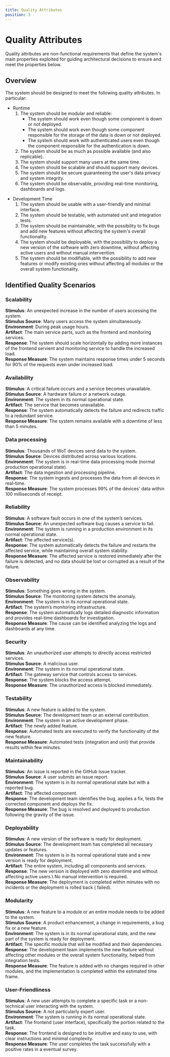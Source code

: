```yaml
---
title: Quality Attributes
position: 3
---
```


# Quality Attributes

Quality attributes are non-functional requirements that define the system's main properties exploited for
guiding architectural decisions to ensure and meet the properties below.

## Overview

The system should be designed to meet the following quality attributes.
In particular:

- Runtime
    1. The system should be modular and reliable:
        - The system should work even though some component is down or not deployed.
        - The system should work even though some component responsible for the storage of the data is down or not
          deployed.
        - The system should work with authenticated users even though the component responsible for the authentication
          is down.
    2. The system should be as much as possible available (and also replicable).
    3. The system should support many users at the same time.
    4. The system should be scalable and should support many devices.
    5. The system should be secure guaranteeing the user's data privacy and system integrity.
    6. The system should be observable, providing real-time monitoring, dashboards and logs.
<!--     7. The system should be energy-efficient. It should be possible to deploy in a straightforward way the system on commodity hardware -->
<!--     (such as a RaspberryPI) resulting in a lower power consumption. -->

- Development Time
    1. The system should be usable with a user-friendly and minimal interface.
    2. The system should be testable, with automated unit and integration tests.
    3. The system should be maintainable, with the possibility to fix bugs and add new features without affecting the
       system's overall functionality.
    4. The system should be deployable, with the possibility to deploy a new version of the software with zero downtime,
       without affecting active users and without manual intervention.
    5. The system should be modifiable, with the possibility to add new features or modify existing ones without
       affecting
       all modules or the overall system functionality.

## Identified Quality Scenarios

### Scalability

**Stimulus**: An unexpected increase in the number of users accessing the system.\
**Stimulus Source**: Many users access the system simultaneously.\
**Environment**: During peak usage hours.\
**Artifact**: The main service parts, such as the frontend and monitoring services.\
**Response**: The system should scale horizontally by adding more instances of the frontend servient and monitoring
service to handle the increased load.\
**Response Measure**:
The system maintains response times under 5 seconds for 90% of the requests even under increased load.

### Availability

**Stimulus**: A critical failure occurs and a service becomes unavailable.\
**Stimulus Source**: A hardware failure or a network outage.\
**Environment**: The system in its normal operational state.\
**Artifact**: The service that becomes unavailable.\
**Response**: The system automatically detects the failure and redirects traffic to a redundant service.\
**Response Measure**: The system remains available with a downtime of less than 5 minutes.

### Data processing

**Stimulus**: Thousands of WoT devices send data to the system.\
**Stimulus Source**: Devices distributed across various locations.\
**Environment**: The system is in real-time data processing mode (normal production operational state).\
**Artifact**: The data ingestion and processing pipeline.\
**Response**: The system ingests and processes the data from all devices in real-time.\
**Response Measure**: The system processes 99% of the devices' data within 100 milliseconds of receipt.

### Reliability

**Stimulus**: A software fault occurs in one of the system’s services.\
**Stimulus Source**: An unexpected software bug causes a service to fail.\
**Environment**: The system is running in a production environment in its normal operational state.\
**Artifact**: The affected service(s).\
**Response**: The system automatically detects the failure and restarts the affected service,
while maintaining overall system stability.\
**Response Measure**: The affected service is restored immediately after the failure is detected,
and no data should be lost or corrupted as a result of the failure.

### Observability

**Stimulus**: Something goes wrong in the system.\
**Stimulus Source**: The monitoring system detects the anomaly.\
**Environment**: The system is in its normal operational state.\
**Artifact**: The system’s monitoring infrastructure.\
**Response**:
The system automatically logs detailed diagnostic information and provides real-time dashboards for investigation.\
**Response Measure**: The cause can be identified analyzing the logs and dashboards at any time.

### Security

**Stimulus**: An unauthorized user attempts to directly access restricted services.\
**Stimulus Source**: A malicious user.\
**Environment**: The system in its normal operational state.\
**Artifact**: The gateway service that controls access to services.\
**Response**: The system blocks the access attempt.\
**Response Measure**: The unauthorized access is blocked immediately.

### Testability

**Stimulus**: A new feature is added to the system.\
**Stimulus Source**: The development team or an external contribution.\
**Environment**: The system in an active development phase.\
**Artifact**: The newly added feature.\
**Response**: Automated tests are executed to verify the functionality of the new feature.\
**Response Measure**: Automated tests (integration and unit) that provide results within few minutes.

### Maintainability

**Stimulus**: An issue is reported in the GitHub issue tracker.\
**Stimulus Source**: A user submits an issue report.\
**Environment**: The system is in its normal operational state but with a reported bug.\
**Artifact**: The affected component.\
**Response**: The development team identifies the bug, applies a fix, tests the corrected component and deploys the fix.\
**Response Measure**: The bug is resolved and deployed to production following the gravity of the issue.

### Deployability

**Stimulus**: A new version of the software is ready for deployment.\
**Stimulus Source**: The development team has completed all necessary updates or features.\
**Environment**: The system is in its normal operational state and a new version is ready for deployment.\
**Artifact**: The entire system, including all components and services.\
**Response**: The new version is deployed with zero downtime and without affecting active users.\ No manual intervention
is required.\
**Response Measure**: The deployment is completed within minutes with no incidents or the deployment is rolled back (
failed).

### Modularity

**Stimulus**: A new feature to a module or an entire module needs to be added to the system.\
**Stimulus Source**: A product enhancement, a change in requirements, a bug fix or a new feature.\
**Environment**: The system is in its normal operational state, and the new part of the system is ready for deployment.\
**Artifact**: The specific module that will be modified and their dependencies.\
**Response**:
The development team implements the new feature without affecting other modules or the overall system functionality,
helped from integration tests.\
**Response Measure**: The feature is added with no changes required in other modules,
and the implementation is completed within the estimated time frame.

### User-Friendliness

**Stimulus**: A new user attempts to complete a specific task or a non-technical user interacting with the system.\
**Stimulus Source**: A not particularly expert user.\
**Environment**: The system is running in its normal operational state.\
**Artifact**: The frontend (user interface), specifically the portion related to the task.\
**Response**: The frontend is designed to be intuitive and easy to use, with clear instructions and minimal complexity.\
**Response Measure**: The user completes the task successfully with a positive rates in a eventual survey.

<!-- ### Energy Efficiency -->

<!-- **Stimulus**: The system is deployed on a commodity hardware such as a RaspberryPI.\ -->
<!-- **Stimulus Source**: The system is deployed on a low-power device.\ -->
<!-- **Environment**: The system is running in its normal operational state.\ -->
<!-- **Artifact**: The entire system.\ -->
<!-- **Response**: The system is designed to be energy-efficient, with minimal power consumption.\ -->
<!-- **Response Measure**: The system consumes less than 15A and 5V of power. -->
